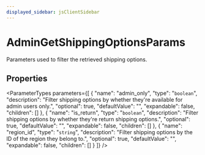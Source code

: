 ```yaml
---
displayed_sidebar: jsClientSidebar
---
```



# AdminGetShippingOptionsParams

Parameters used to filter the retrieved shipping options.

## Properties

<ParameterTypes parameters={[
  {
    "name": "admin_only",
    "type": "`boolean`",
    "description": "Filter shipping options by whether they're available for admin users only.",
    "optional": true,
    "defaultValue": "",
    "expandable": false,
    "children": []
  },
  {
    "name": "is_return",
    "type": "`boolean`",
    "description": "Filter shipping options by whether they're return shipping options.",
    "optional": true,
    "defaultValue": "",
    "expandable": false,
    "children": []
  },
  {
    "name": "region_id",
    "type": "`string`",
    "description": "Filter shipping options by the ID of the region they belong to.",
    "optional": true,
    "defaultValue": "",
    "expandable": false,
    "children": []
  }
]} />
